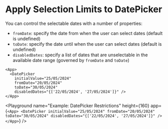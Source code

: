 # Apply Selection Limits to DatePicker

You can control the selectable dates with a number of properties:
- `fromDate`: specify the date from when the user can select dates (default is undefined)
- `toDate`: specify the date until when the user can select dates (default is undefined)
- `disabledDates`: specify a list of dates that are unselectable in the available date range (governed by `fromDate` and `toDate`)

```ueml copy
<App>
  <DatePicker
    initialValue="25/05/2024"
    fromDate="20/05/2024"
    toDate="30/05/2024"
    disabledDates="{['22/05/2024', '27/05/2024']}" />
</App>
```

<Playground
  name="Example: DatePicker Restrictions"
  height={160}
  app={`
    <App>
      <DatePicker
        initialValue="25/05/2024"
        fromDate="20/05/2024"
        toDate="30/05/2024"
        disabledDates="{['22/05/2024', '27/05/2024']}" />
    </App>
  `}
/>
